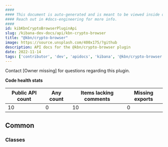 ```yaml
---
####
#### This document is auto-generated and is meant to be viewed inside our experimental, new docs system.
#### Reach out in #docs-engineering for more info.
####
id: kibKbnCryptoBrowserPluginApi
slug: /kibana-dev-docs/api/kbn-crypto-browser
title: "@kbn/crypto-browser"
image: https://source.unsplash.com/400x175/?github
description: API docs for the @kbn/crypto-browser plugin
date: 2022-11-14
tags: ['contributor', 'dev', 'apidocs', 'kibana', '@kbn/crypto-browser']
---
```




Contact [Owner missing] for questions regarding this plugin.

**Code health stats**

| Public API count  | Any count | Items lacking comments | Missing exports |
|-------------------|-----------|------------------------|-----------------|
| 10 | 0 | 10 | 0 |

## Common

### Classes
<DocDefinitionList data={kbnCryptoBrowserObj.common.classes}/>


